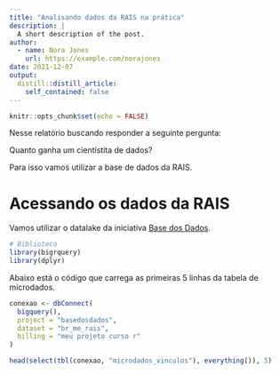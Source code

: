 ```yaml
---
title: "Analisando dados da RAIS na prática"
description: |
  A short description of the post.
author:
  - name: Nora Jones
    url: https://example.com/norajones
date: 2021-12-07
output:
  distill::distill_article:
    self_contained: false
---
```



```r
knitr::opts_chunk$set(echo = FALSE)
```


Nesse relatório buscando responder a seguinte pergunta:

Quanto ganha um cientístita de dados?

Para isso vamos utilizar a base de dados da RAIS.

# Acessando os dados da RAIS


Vamos utilizar o datalake da iniciativa [Base dos Dados](https://basedosdados.org/dataset/br-me-rais).

```r
# Biblioteca
library(bigrquery)
library(dplyr)

```


Abaixo está o código que carrega as primeiras 5 linhas da tabela de microdados.


```r
conexao <- dbConnect(
  bigquery(),
  project = "basedosdados",
  dataset = "br_me_rais",
  billing = "meu projeto curso r"
)

head(select(tbl(conexao, "microdados_vinculos"), everything()), 5)



```


